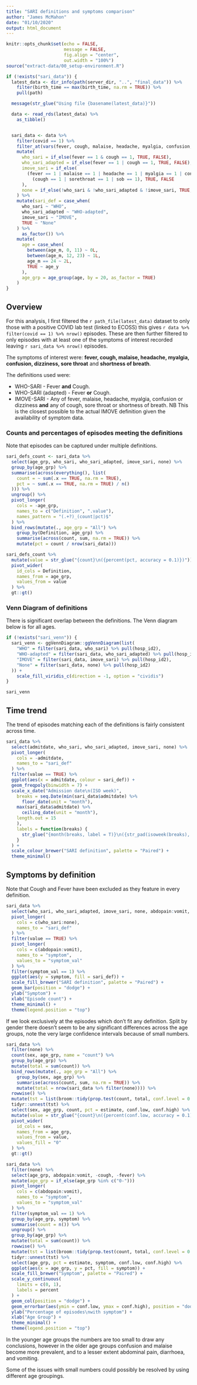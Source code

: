 ```yaml
---
title: "SARI definitions and symptoms comparison"
author: "James McMahon"
date: "01/10/2020"
output: html_document
---
```


```r
knitr::opts_chunk$set(echo = FALSE, 
                      message = FALSE, 
                      fig.align = "center", 
                      out.width = "100%")
source("extract-data/00_setup-environment.R")

if (!exists("sari_data")) {
  latest_data <- dir_info(path(server_dir, "..", "final_data")) %>%
    filter(birth_time == max(birth_time, na.rm = TRUE)) %>%
    pull(path)

  message(str_glue("Using file {basename(latest_data)}"))

  data <- read_rds(latest_data) %>%
    as_tibble()


  sari_data <- data %>%
    filter(covid == 1) %>%
    filter_at(vars(fever, cough, malaise, headache, myalgia, confusion, dizzy, sorethroat, sob), any_vars(. != 8)) %>%
    mutate(
      who_sari = if_else(fever == 1 & cough == 1, TRUE, FALSE),
      who_sari_adapted = if_else(fever == 1 | cough == 1, TRUE, FALSE),
      imove_sari = if_else(
        (fever == 1 | malaise == 1 | headache == 1 | myalgia == 1 | confusion == 1 | dizzy == 1) &
          (cough == 1 | sorethroat == 1 | sob == 1), TRUE, FALSE
      ),
      none = if_else(!who_sari & !who_sari_adapted & !imove_sari, TRUE, FALSE)
    ) %>%
    mutate(sari_def = case_when(
      who_sari ~ "WHO",
      who_sari_adapted ~ "WHO-adapted",
      imove_sari ~ "IMOVE",
      TRUE ~ "None"
    ) %>%
      as_factor()) %>%
    mutate(
      age = case_when(
        between(age_m, 0, 11) ~ 0L,
        between(age_m, 12, 23) ~ 1L,
        age_m == 24 ~ 2L,
        TRUE ~ age_y
      ),
      age_grp = age_group(age, by = 20, as_factor = TRUE)
    )
}
```

## Overview

For this analysis, I first filtered the `r path_file(latest_data)` dataset to only those with a positive COVID lab test (linked to ECOSS) this gives `r data %>% filter(covid == 1) %>% nrow()` episodes. These are then further filtered to only episodes with at least one of the symptoms of interest recorded leaving `r sari_data %>% nrow()` episodes.

The symptoms of interest were: **fever, cough, malaise, headache, myalgia, confusion, dizziness, sore throat** and **shortness of breath**.

The definitions used were:

 * WHO-SARI - Fever **and** Cough.
 * WHO-SARI (adapted) - Fever **or** Cough.
 * IMOVE-SARI - Any of fever, malaise, headache, myalgia, confusion or dizziness **and** any of cough, sore throat or shortness of breath. 
 NB This is the closest possible to the actual IMOVE definition given the availability of symptom data.
 
### Counts and percentages of episodes meeting the definitions

Note that episodes can be captured under multiple definitions. 
 
```r
sari_defs_count <- sari_data %>%
  select(age_grp, who_sari, who_sari_adapted, imove_sari, none) %>%
  group_by(age_grp) %>%
  summarise(across(everything(), list(
    count = ~ sum(.x == TRUE, na.rm = TRUE),
    pct = ~ sum(.x == TRUE, na.rm = TRUE) / n()
  ))) %>%
  ungroup() %>%
  pivot_longer(
    cols = -age_grp,
    names_to = c("Definition", ".value"),
    names_pattern = "(.+?)_(count|pct)$"
  ) %>%
  bind_rows(mutate(., age_grp = "All") %>%
    group_by(Definition, age_grp) %>%
    summarise(across(count, sum, na.rm = TRUE)) %>%
    mutate(pct = count / nrow(sari_data)))

sari_defs_count %>%
  mutate(value = str_glue("{count}\n({percent(pct, accuracy = 0.1)})")) %>%
  pivot_wider(
    id_cols = Definition,
    names_from = age_grp,
    values_from = value
  ) %>%
  gt::gt()
```
 
### Venn Diagram of definitions

There is significant overlap between the definitions. The Venn diagram below is for all ages.
 
```r
if (!exists("sari_venn")) {
  sari_venn <- ggVennDiagram::ggVennDiagram(list(
    "WHO" = filter(sari_data, who_sari) %>% pull(hosp_id2),
    "WHO-adapted" = filter(sari_data, who_sari_adapted) %>% pull(hosp_id2),
    "IMOVE" = filter(sari_data, imove_sari) %>% pull(hosp_id2),
    "None" = filter(sari_data, none) %>% pull(hosp_id2)
  )) +
    scale_fill_viridis_c(direction = -1, option = "cividis")
}
```

```r
sari_venn
```

## Time trend

The trend of episodes matching each of the definitions is fairly consistent across time.

```r
sari_data %>%
  select(admitdate, who_sari, who_sari_adapted, imove_sari, none) %>%
  pivot_longer(
    cols = -admitdate,
    names_to = "sari_def"
  ) %>%
  filter(value == TRUE) %>%
  ggplot(aes(x = admitdate, colour = sari_def)) +
  geom_freqpoly(binwidth = 7) +
  scale_x_date("Admission date\n(ISO week)",
    breaks = seq.Date(min(sari_data$admitdate) %>%
      floor_date(unit = "month"),
    max(sari_data$admitdate) %>%
      ceiling_date(unit = "month"),
    length.out = 15
    ),
    labels = function(breaks) {
      str_glue("{month(breaks, label = T)}\n({str_pad(isoweek(breaks), width = 2, pad = 0)})")
    }
  ) +
  scale_colour_brewer("SARI definition", palette = "Paired") +
  theme_minimal()
```

## Symptoms by definition

Note that Cough and Fever have been excluded as they feature in every definition.

```r
sari_data %>%
  select(who_sari, who_sari_adapted, imove_sari, none, abdopain:vomit, -cough, -fever) %>%
  pivot_longer(
    cols = c(who_sari:none),
    names_to = "sari_def"
  ) %>%
  filter(value == TRUE) %>%
  pivot_longer(
    cols = c(abdopain:vomit),
    names_to = "symptom",
    values_to = "symptom_val"
  ) %>%
  filter(symptom_val == 1) %>%
  ggplot(aes(y = symptom, fill = sari_def)) +
  scale_fill_brewer("SARI definition", palette = "Paired") +
  geom_bar(position = "dodge") +
  ylab("Symptom") +
  xlab("Episode count") +
  theme_minimal() +
  theme(legend.position = "top")
```

If we look exclusively at the episodes which don't fit any definition. Split by gender there doesn't seem to be any significant differences across the age groups, note the very large confidence intervals because of small numbers.

```r
sari_data %>%
  filter(none) %>% 
  count(sex, age_grp, name = "count") %>% 
  group_by(age_grp) %>% 
  mutate(total = sum(count)) %>% 
  bind_rows(mutate(., age_grp = "All") %>%
    group_by(sex, age_grp) %>%
    summarise(across(count, sum, na.rm = TRUE)) %>%
    mutate(total = nrow(sari_data %>% filter(none)))) %>% 
  rowwise() %>%
  mutate(tst = list(broom::tidy(prop.test(count, total, conf.level = 0.95)))) %>%
  tidyr::unnest(tst) %>%
  select(sex, age_grp, count, pct = estimate, conf.low, conf.high) %>% 
  mutate(value = str_glue("{count}\n({percent(conf.low, accuracy = 0.1)}-{percent(conf.high, accuracy = 0.1)})")) %>%
  pivot_wider(
    id_cols = sex,
    names_from = age_grp,
    values_from = value,
    values_fill = "0"
  ) %>%
  gt::gt()
```

```r
sari_data %>%
  filter(none) %>%
  select(age_grp, abdopain:vomit, -cough, -fever) %>%
  mutate(age_grp = if_else(age_grp %in% c("0-")))
  pivot_longer(
    cols = c(abdopain:vomit),
    names_to = "symptom",
    values_to = "symptom_val"
  ) %>%
  filter(symptom_val == 1) %>%
  group_by(age_grp, symptom) %>%
  summarise(count = n()) %>%
  ungroup() %>%
  group_by(age_grp) %>%
  mutate(total = sum(count)) %>%
  rowwise() %>%
  mutate(tst = list(broom::tidy(prop.test(count, total, conf.level = 0.95)))) %>%
  tidyr::unnest(tst) %>%
  select(age_grp, pct = estimate, symptom, conf.low, conf.high) %>%
  ggplot(aes(x = age_grp, y = pct, fill = symptom)) +
  scale_fill_brewer("Symptom", palette = "Paired") +
  scale_y_continuous(
    limits = c(0, 1),
    labels = percent
  ) +
  geom_col(position = "dodge") +
  geom_errorbar(aes(ymin = conf.low, ymax = conf.high), position = "dodge", colour = "grey50", alpha = 0.5) +
  ylab("Percentage of episodes\nwith symptom") +
  xlab("Age Group") +
  theme_minimal() +
  theme(legend.position = "top")
```

In the younger age groups the numbers are too small to draw any conclusions, however in the older age groups confusion and malaise become more prevalent, and to a lesser extent abdominal pain, diarrhoea, and vomiting.

Some of the issues with small numbers could possibly be resolved by using different age groupings.
